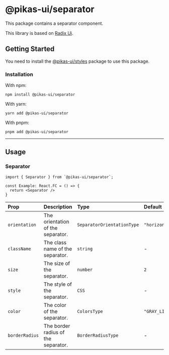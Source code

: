 

<NextSeo title="Separator" />

# @pikas-ui/separator

This package contains a separator component.

This library is based on [Radix Ui](https://www.radix-ui.com/).

## Getting Started

You need to install the <a href={stylesLink}>@pikas-ui/styles</a> package to use this package.

### Installation

With npm:

```
npm install @pikas-ui/separator
```

With yarn:

```
yarn add @pikas-ui/separator
```

With pnpm:

```
pnpm add @pikas-ui/separator
```

---

## Usage

### Separator

```tsx
import { Separator } from `@pikas-ui/separator`;

const Example: React.FC = () => {
  return <Separator />
}
```

| Prop           | Description                         | Type                       | Default        |
| :------------- | :---------------------------------- | :------------------------- | :------------- |
| `orientation`  | The orientation of the separator.   | `SeparatorOrientationType` | `"horizontal"` |
| `className`    | The class name of the separator.    | `string`                   | -              |
| `size`         | The size of the separator.          | `number`                   | `2`            |
| `style`        | The style of the separator.         | `CSS`                      | -              |
| `color`        | The color of the separator.         | `ColorsType`               | `"GRAY_LIGHT"` |
| `borderRadius` | The border radius of the separator. | `BorderRadiusType`         | -              |


